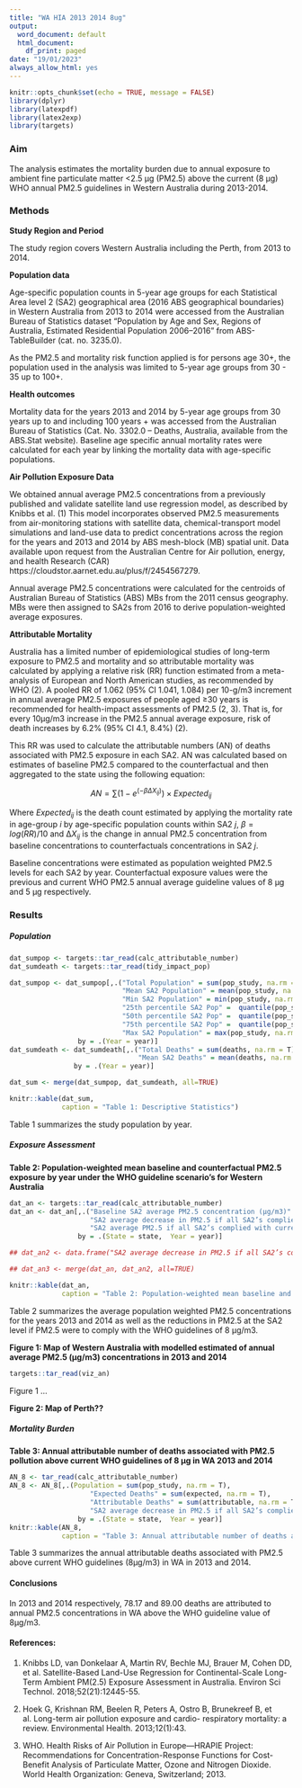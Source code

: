 ---
title: "WA HIA 2013 2014 8ug"
output:
  word_document: default
  html_document:
    df_print: paged
date: "19/01/2023"
always_allow_html: yes
---

```{r setup, include=FALSE, warning=FALSE}
knitr::opts_chunk$set(echo = TRUE, message = FALSE)
library(dplyr)
library(latexpdf)
library(latex2exp)
library(targets)
```

### **Aim**

The analysis estimates the mortality burden due to annual exposure to ambient fine particulate matter <2.5 µg (PM2.5) above the current (8 µg) WHO annual PM2.5 guidelines in Western Australia during 2013-2014. 

### **Methods**

**Study Region and Period**

The study region covers Western Australia including the Perth, from 2013 to 2014.

**Population data**

Age-specific population counts in 5-year age groups for each Statistical Area level 2 (SA2) geographical area (2016 ABS geographical boundaries) in Western Australia from 2013 to 2014 were accessed from the Australian Bureau of Statistics dataset “Population by Age and Sex, Regions of Australia, Estimated Residential Population 2006–2016” from ABS-TableBuilder (cat. no. 3235.0).

As the PM2.5 and mortality risk function applied is for persons age 30+, the population used in the analysis was limited to 5-year age groups from 30 - 35 up to 100+. 

**Health outcomes**

Mortality data for the years 2013 and 2014 by 5-year age groups from 30 years up to and including 100 years + was accessed from the Australian Bureau of Statistics (Cat. No. 3302.0 – Deaths, Australia, available from the ABS.Stat website).  Baseline age specific annual mortality rates were calculated for each year by linking the mortality data with age-specific populations.

**Air Pollution Exposure Data**

We obtained annual average PM2.5 concentrations from a previously published and validate satellite land use regression model, as described by Knibbs et al. (1) This model incorporates observed PM2.5 measurements from air-monitoring stations with satellite data, chemical-transport model simulations and land-use data to predict concentrations across the region for the years and 2013 and 2014 by ABS mesh-block (MB) spatial unit. Data available upon request from the Australian Centre for Air pollution, energy, and health Research (CAR) https://cloudstor.aarnet.edu.au/plus/f/2454567279.

Annual average PM2.5 concentrations were calculated for the centroids of Australian Bureau of Statistics (ABS) MBs from the 2011 census geography. MBs were then assigned to SA2s from 2016 to derive population-weighted average exposures. 

**Attributable Mortality**

Australia has a limited number of epidemiological studies of long-term exposure to PM2.5 and mortality and so attributable mortality was calculated by applying a relative risk (RR) function estimated from a meta-analysis of European and North American studies, as recommended by WHO (2). A pooled RR of 1.062 (95% CI 1.041, 1.084) per 10-g/m3 increment in annual average PM2.5 exposures of people aged ≥30 years is recommended for health-impact assessments of PM2.5 (2, 3). That is, for every 10µg/m3 increase in the PM2.5 annual average exposure, risk of death increases by 6.2% (95% CI 4.1, 8.4%) (2). 

This RR was used to calculate the attributable numbers (AN) of deaths associated with PM2.5 exposure in each SA2. AN was calculated based on estimates of baseline PM2.5 compared to the counterfactual and then aggregated to the state using the following equation:

$$ AN = \sum_{}(1 - e^{(-\beta\Delta X_{ij})}) \times Expected_{ij} $$

Where $Expected_{ij}$ is the death count estimated by applying the mortality rate in age-group $i$ by age-specific population counts within SA2 $j$, $\beta = log(RR)/10$ and $∆X_{ij}$ is the change in annual PM2.5 concentration from baseline concentrations to counterfactuals concentrations in SA2 $j$. 

Baseline concentrations were estimated as population weighted PM2.5 levels for each SA2 by year. Counterfactual exposure values were the previous and current WHO PM2.5 annual average guideline values of 8 µg and 5 µg respectively.  

### **Results**

##### **Population**

```{r dt-sa2, echo=FALSE}
dat_sumpop <- targets::tar_read(calc_attributable_number)
dat_sumdeath <- targets::tar_read(tidy_impact_pop)

dat_sumpop <- dat_sumpop[,.("Total Population" = sum(pop_study, na.rm = T),
                            "Mean SA2 Population" = mean(pop_study, na.rm = T),
                            "Min SA2 Population" = min(pop_study, na.rm = T),
                            "25th percentile SA2 Pop" =  quantile(pop_study, probs = c(.25), na.rm = T),
                            "50th percentile SA2 Pop" =  quantile(pop_study, probs = c(.5), na.rm = T),
                            "75th percentile SA2 Pop" =  quantile(pop_study, probs = c(.75), na.rm = T),
                            "Max SA2 Population" = max(pop_study, na.rm = T)),
                 by = .(Year = year)]
dat_sumdeath <- dat_sumdeath[,.("Total Deaths" = sum(deaths, na.rm = T),
                                "Mean SA2 Deaths" = mean(deaths, na.rm = T)),
                by = .(Year = year)]

dat_sum <- merge(dat_sumpop, dat_sumdeath, all=TRUE)

knitr::kable(dat_sum,
             caption = "Table 1: Descriptive Statistics")
```

Table 1 summarizes the study population by year.

##### **Exposure Assessment**

**Table 2: Population-weighted mean baseline and counterfactual PM2.5 exposure by year under the WHO guideline scenario’s for Western Australia**

```{r exposure, echo=FALSE}
dat_an <- targets::tar_read(calc_attributable_number)
dat_an <- dat_an[,.("Baseline SA2 average PM2.5 concentration (µg/m3)" = mean(x, na.rm = T),
                    "SA2 average decrease in PM2.5 if all SA2’s complied with counterfactual current WHO guideline 8 µg/m3 " = mean(v1, na.rm = T),
                    "SA2 average PM2.5 if all SA2’s complied with current WHO guideline of 8 µg/m3" = mean(x, na.rm = T) - mean(v1, na.rm = T)), 
                 by = .(State = state,  Year = year)]

## dat_an2 <- data.frame("SA2 average decrease in PM2.5 if all SA2’s complied with counterfactual WHO guideline of 5 µg/m3" = c(2.201, 2.348), "SA2 average PM2.5 if all SA2’s complied with current WHO guideline of 5 µg/m3" = c(4.297, 4.406))

## dat_an3 <- merge(dat_an, dat_an2, all=TRUE)

knitr::kable(dat_an,
             caption = "Table 2: Population-weighted mean baseline and counterfactual PM2.5 exposure by year under the WHO guideline scenario’s for Western Australia")


```

Table 2 summarizes the average population weighted PM2.5 concentrations for the years 2013 and 2014 as well as the reductions in PM2.5 at the SA2 level if PM2.5 were to comply with the WHO guidelines of 8 µg/m3.

**Figure 1: Map of Western Australia with modelled estimated of annual average PM2.5 (µg/m3) concentrations in 2013 and 2014**

```{r plot-sa2, echo=FALSE}
targets::tar_read(viz_an)
```

Figure 1 ... 

**Figure 2: Map of Perth??**

##### **Mortality Burden**

**Table 3: Annual attributable number of deaths associated with PM2.5 pollution above current WHO guidelines of 8 µg in WA 2013 and 2014**

```{r Attributable number 8, echo=FALSE}

AN_8 <- tar_read(calc_attributable_number)
AN_8 <- AN_8[,.(Population = sum(pop_study, na.rm = T),
                    "Expected Deaths" = sum(expected, na.rm = T),
                    "Attributable Deaths" = sum(attributable, na.rm = T),
                    "SA2 average decrease in PM2.5 if all SA2’s complied with counterfactual current WHO guideline 8 µg/m3" = mean(v1, na.rm = T)),
                 by = .(State = state,  Year = year)]
knitr::kable(AN_8,
             caption = "Table 3: Annual attributable number of deaths associated with PM2.5 pollution above current WHO guidelines of 8 µg in WA 2013 and 2014")
```

Table 3 summarizes the annual attributable deaths associated with PM2.5 above current WHO guidelines (8µg/m3) in WA in 2013 and 2014. 


#### **Conclusions**

In 2013 and 2014 respectively, 78.17 and 89.00 deaths are attributed to annual PM2.5 concentrations in WA above the WHO guideline value of 8µg/m3.

#### **References:**


1.	Knibbs LD, van Donkelaar A, Martin RV, Bechle MJ, Brauer M, Cohen DD, et al. Satellite-Based Land-Use Regression for Continental-Scale Long-Term Ambient PM(2.5) Exposure Assessment in Australia. Environ Sci Technol. 2018;52(21):12445-55.

2.	Hoek G, Krishnan RM, Beelen R, Peters A, Ostro B, Brunekreef B, et al. Long-term air pollution exposure and cardio- respiratory mortality: a review. Environmental Health. 2013;12(1):43.

3.	WHO. Health Risks of Air Pollution in Europe—HRAPIE Project: Recommendations for Concentration-Response Functions for Cost-Benefit Analysis of Particulate Matter, Ozone and Nitrogen Dioxide. World Health Organization: Geneva, Switzerland; 2013.


